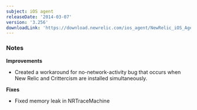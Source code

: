 ```yaml
---
subject: iOS agent
releaseDate: '2014-03-07'
version: '3.256'
downloadLink: 'https://download.newrelic.com/ios_agent/NewRelic_iOS_Agent_3.256.zip'
---
```


### Notes

**Improvements**

* Created a workaround for no-network-activity bug that occurs when New Relic and Crittercism are installed simultaneously.

**Fixes**

* Fixed memory leak in NRTraceMachine
